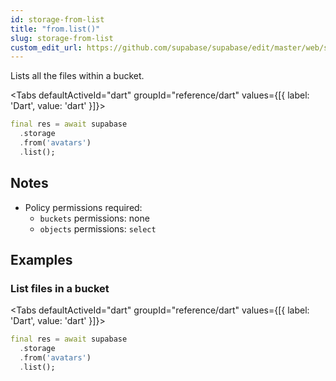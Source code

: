 ```yaml
---
id: storage-from-list
title: "from.list()"
slug: storage-from-list
custom_edit_url: https://github.com/supabase/supabase/edit/master/web/spec/dart.yml
---
```



Lists all the files within a bucket.


<Tabs
  defaultActiveId="dart"
  groupId="reference/dart"
  values={[{ label: 'Dart', value: 'dart' }]}>

<TabsPanel id="dart" label="dart">

```dart
final res = await supabase
  .storage
  .from('avatars')
  .list();
```


</TabsPanel>

</Tabs>





## Notes

- Policy permissions required:
  - `buckets` permissions: none 
  - `objects` permissions: `select`










## Examples

### List files in a bucket



<Tabs
  defaultActiveId="dart"
  groupId="reference/dart"
  values={[{ label: 'Dart', value: 'dart' }]}>

<TabsPanel id="dart" label="dart">

```dart
final res = await supabase
  .storage
  .from('avatars')
  .list();
```


</TabsPanel>

</Tabs>